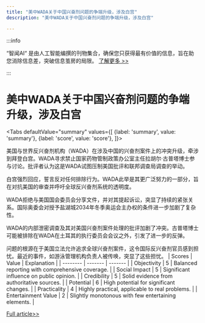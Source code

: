 ```yaml
---
title: "美中WADA关于中国兴奋剂问题的争端升级，涉及白宫"
description: "美中WADA关于中国兴奋剂问题的争端升级，涉及白宫"

---
```



:::info

“智闻AI“ 是由人工智能编撰的刊物集合，确保您只获得最有价值的信息，旨在助您消除信息差，突破信息茧房的局限。  [了解更多 >>](/)

:::

# 美中WADA关于中国兴奋剂问题的争端升级，涉及白宫


<Tabs
	defaultValue="summary"
	values={[
	{label: 'summary', value: 'summary'},
	{label: 'score', value: 'score'},
]}>
<TabItem value="summary">


美国与世界反兴奋剂机构（WADA）在涉及中国的兴奋剂案件上的冲突升级，牵涉到拜登白宫。WADA寻求禁止国家药物管制政策办公室主任拉胡尔·古普塔博士参与讨论。批评者认为这是WADA试图压制美国批评和联邦调查局调查的举动。

白宫强烈回应，誓言反对任何排除行为。WADA此举是其更广泛努力的一部分，旨在对抗美国的审查并呼吁全球反兴奋剂系统的透明度。

WADA拒绝与美国国会委员会分享文件，并对其提起诉讼，突显了持续的紧张关系。国际奥委会对授予盐湖城2034年冬季奥运会主办权的条件进一步加剧了复杂性。

WADA的内部泄密调查及其对美国兴奋剂案件处理的批评加剧了冲突。古普塔博士可能被排除在WADA在土耳其的执行委员会会议之外，引发了进一步的反弹。

问题的根源在于美国立法允许追求全球兴奋剂案件，这令国际反兴奋剂官员感到担忧。最近的事件，如游泳管理机构负责人被传唤，突显了这些担忧。
</TabItem>
<TabItem value="score">
	| Scores     | Value   | Explanation |
	| -------- | ------- | ------- |
	| Objectivity  | 5    | Balanced reporting with comprehensive coverage.    |
	| Social Impact | 5     | Significant influence on public opinion.    |
	| Credibility    | 5    | Solid evidence from authoritative sources.    |
	| Potential    | 6    | High potential for significant changes.    |
	| Practicality    | 4    | Highly practical, applicable to real problems.    |
	| Entertainment Value    | 2    | Slightly monotonous with few entertaining elements.    |
</TabItem>
</Tabs>

[Full article>>](https://www.nytimes.com/2024/09/10/world/europe/white-house-china-doping-wada.html)
